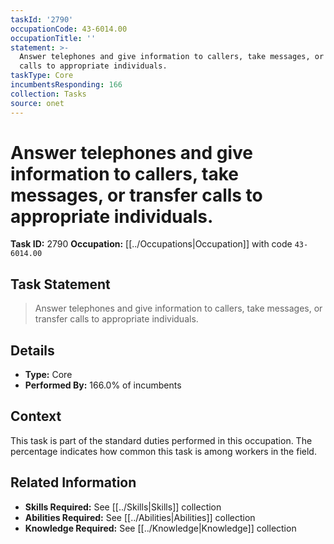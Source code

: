 ```yaml
---
taskId: '2790'
occupationCode: 43-6014.00
occupationTitle: ''
statement: >-
  Answer telephones and give information to callers, take messages, or transfer
  calls to appropriate individuals.
taskType: Core
incumbentsResponding: 166
collection: Tasks
source: onet
---
```

# Answer telephones and give information to callers, take messages, or transfer calls to appropriate individuals.

**Task ID:** 2790
**Occupation:** [[../Occupations|Occupation]] with code `43-6014.00`

## Task Statement

> Answer telephones and give information to callers, take messages, or transfer calls to appropriate individuals.

## Details

- **Type:** Core
- **Performed By:** 166.0% of incumbents

## Context

This task is part of the standard duties performed in this occupation. The percentage indicates how common this task is among workers in the field.

## Related Information

- **Skills Required:** See [[../Skills|Skills]] collection
- **Abilities Required:** See [[../Abilities|Abilities]] collection
- **Knowledge Required:** See [[../Knowledge|Knowledge]] collection
